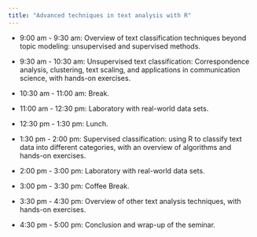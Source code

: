 ```yaml
---
title: "Advanced techniques in text analysis with R"
---
```


-   9:00 am - 9:30 am: Overview of text classification techniques beyond topic modeling: unsupervised and supervised methods.

-   9:30 am - 10:30 am: Unsupervised text classification: Correspondence analysis, clustering, text scaling, and applications in communication science, with hands-on exercises.

-   10:30 am - 11:00 am: Break.

-   11:00 am - 12:30 pm: Laboratory with real-world data sets.

-   12:30 pm - 1:30 pm: Lunch.

-   1:30 pm - 2:00 pm: Supervised classification: using R to classify text data into different categories, with an overview of algorithms and hands-on exercises.

-   2:00 pm - 3:00 pm: Laboratory with real-world data sets.

-   3:00 pm - 3:30 pm: Coffee Break.

-   3:30 pm - 4:30 pm: Overview of other text analysis techniques, with hands-on exercises.

-   4:30 pm - 5:00 pm: Conclusion and wrap-up of the seminar.

